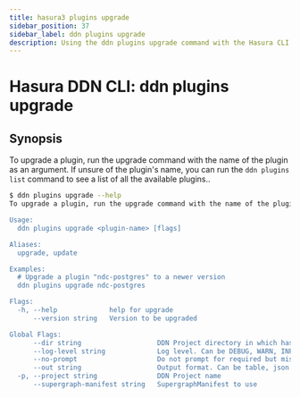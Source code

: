 ```yaml
---
title: hasura3 plugins upgrade
sidebar_position: 37
sidebar_label: ddn plugins upgrade
description: Using the ddn plugins upgrade command with the Hasura CLI
---
```


# Hasura DDN CLI: ddn plugins upgrade 

## Synopsis
To upgrade a plugin, run the upgrade command with the name of the plugin as an argument. If unsure of the plugin's name, you can run the `ddn plugins list` command to see a list of all the available plugins..

```bash
$ ddn plugins upgrade --help
To upgrade a plugin, run the upgrade command with the name of the plugin as an argument. If unsure of the plugin's name, you can run the `ddn plugins list` command to see a list of all the available plugins.

Usage:
  ddn plugins upgrade <plugin-name> [flags]

Aliases:
  upgrade, update

Examples:
  # Upgrade a plugin "ndc-postgres" to a newer version
  ddn plugins upgrade ndc-postgres

Flags:
  -h, --help             help for upgrade
      --version string   Version to be upgraded

Global Flags:
      --dir string                   DDN Project directory in which hasura.yaml is present (default ".")
      --log-level string             Log level. Can be DEBUG, WARN, INFO, ERROR, or FATAL. (default "INFO")
      --no-prompt                    Do not prompt for required but missing flags
      --out string                   Output format. Can be table, json or yaml. (default "table")
  -p, --project string               DDN Project name
      --supergraph-manifest string   SupergraphManifest to use
```

